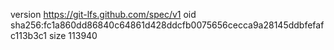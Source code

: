 version https://git-lfs.github.com/spec/v1
oid sha256:fc1a860dd86840c64861d428ddcfb0075656cecca9a28145ddbfefafc113b3c1
size 113940
